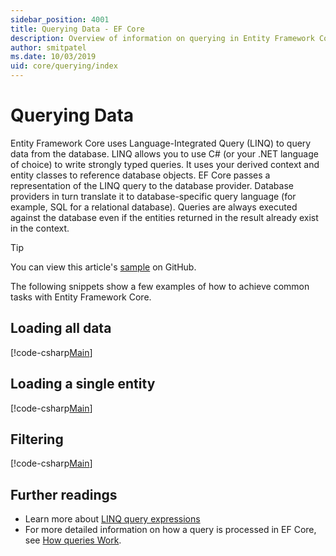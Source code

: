```yaml
---
sidebar_position: 4001
title: Querying Data - EF Core
description: Overview of information on querying in Entity Framework Core
author: smitpatel
ms.date: 10/03/2019
uid: core/querying/index
---
```

# Querying Data

Entity Framework Core uses Language-Integrated Query (LINQ) to query data from the database. LINQ allows you to use C# (or your .NET language of choice) to write strongly typed queries. It uses your derived context and entity classes to reference database objects. EF Core passes a representation of the LINQ query to the database provider. Database providers in turn translate it to database-specific query language (for example, SQL for a relational database). Queries are always executed against the database even if the entities returned in the result already exist in the context.

> [!TIP]
> You can view this article's [sample](https://github.com/dotnet/EntityFramework.Docs/tree/main/samples/core/Querying/Overview) on GitHub.

The following snippets show a few examples of how to achieve common tasks with Entity Framework Core.

## Loading all data

[!code-csharp[Main](../../../samples/core/Querying/Overview/Program.cs#LoadingAllData)]

## Loading a single entity

[!code-csharp[Main](../../../samples/core/Querying/Overview/Program.cs#LoadingSingleEntity)]

## Filtering

[!code-csharp[Main](../../../samples/core/Querying/Overview/Program.cs#Filtering)]

## Further readings

- Learn more about [LINQ query expressions](/dotnet/csharp/programming-guide/concepts/linq/basic-linq-query-operations)
- For more detailed information on how a query is processed in EF Core, see [How queries Work](xref:core/querying/how-query-works).

